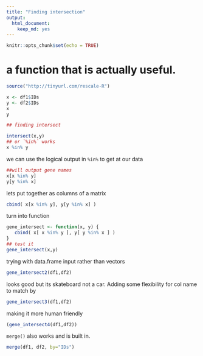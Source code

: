 ---
title: "Finding intersection"
output: 
  html_document: 
    keep_md: yes
---

```{r setup, include=FALSE}
knitr::opts_chunk$set(echo = TRUE)
```

# a function that is actually useful. 
```{r}
source("http://tinyurl.com/rescale-R")

x <- df1$IDs
y <- df2$IDs
x
y

## finding intersect

intersect(x,y)
## or `%in%` works
x %in% y

```

we can use the logical output in `%in%` to get at our data 
```{r}
##will output gene names
x[x %in% y]
y[y %in% x]
```

lets put together as columns of a matrix

```{r}
cbind( x[x %in% y], y[y %in% x] )
```

turn into function
```{r}
gene_intersect <- function(x, y) { 
   cbind( x[ x %in% y ], y[ y %in% x ] )
}
## test it 
gene_intersect(x,y)
```

trying with data.frame input rather than vectors

```{r}
gene_intersect2(df1,df2)
```

looks good but its skateboard not a car. 
Adding some flexibility for col name to match by 
```{r}
gene_intersect3(df1,df2)
```

making it more human friendly 
```{r}
(gene_intersect4(df1,df2))
```

`merge()` also works and is built in. 
```{r}
merge(df1, df2, by="IDs")
```


